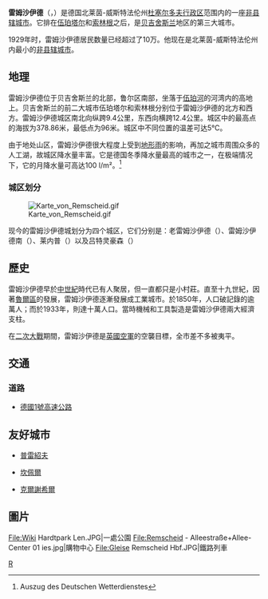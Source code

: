 {{noteTA|G1=德国地名|G2=Landkreis|G3=单位}}
{{德国城市
| 市徽图 = Image:DEU Remscheid COA.svg
| 代表图像 = Remscheid HBF 2015.jpg
| 在德国内的位置图 = Image:Lage_der_kreisfreien_Stadt_Remscheid_in_Deutschland.png
| 所属联邦州 = 北莱茵-威斯特法伦州
| 所属行政区 = 杜塞尔多夫行政区
| 所属县 = 
| 坐标纬度 = 51
| 坐标纬度分 = 11
| 坐标经度 = 7
| 坐标经度分 = 12
| 海拔高度 = 365
| 面积 = 74.6
| 人口 = 118005
| 统计时间 = 2006年12月31日
| 人口密度 = 1582
| 邮政编码 = 42853, 42855, 42857, 42859, 42897, 42899
| 电话区号 = 02191
| 汽车牌号 = RS
| 政府地址 = Theodor-Heuss-Platz 1/61<br />42853 Remscheid
| 政府网站 = www.remscheid.de
|}}

'''雷姆沙伊德'''（{{lang-de|Remscheid}}，{{IPA-de|ˈʁɛmʃaɪt|lang|De-Remscheid.ogg}}）是德国北莱茵-威斯特法伦州[[杜塞尔多夫行政区|杜塞尔多夫行政区]]范围内的一座[[非县辖城市|非县辖城市]]。它排在[[伍珀塔尔|伍珀塔尔]]和[[索林根|索林根]]之后，是[[贝吉舍斯兰|贝吉舍斯兰]]地区的第三大城市。

1929年时，雷姆沙伊德居民数量已经超过了10万。他现在是北莱茵-威斯特法伦州内最小的[[非县辖城市|非县辖城市]]。

==地理==
雷姆沙伊德位于贝吉舍斯兰的北部，鲁尔区南部，坐落于[[伍珀河|伍珀河]]的河湾内的高地上。贝吉舍斯兰的前二大城市伍珀塔尔和索林根分别位于雷姆沙伊德的北方和西方。雷姆沙伊德城区南北向纵跨9.4公里，东西向横跨12.4公里。城区中的最高点的海拔为378.86米，最低点为96米。城区中不同位置的温差可达5°C。

由于地处山区，雷姆沙伊德很大程度上受到[[降雨#地形雨|地形雨]]的影响，再加之城市周围众多的人工湖，故城区降水量丰富。它是德国冬季降水量最高的城市之一，在极端情况下，它的月降水量可高达100 l/m²。<ref>{{Wayback|url=http://www.dwd.de/bvbw/generator/DWDWWW/Content/Oeffentlichkeit/KU/allgemeines/spitzenreiter/2006/bms__200612,templateId=raw,property=publicationFile.pdf/bms_200612.pdf |date=20150923230037}}Auszug des Deutschen Wetterdienstes</ref>

===城区划分===

[[File:Karte_von_Remscheid.gif|thumb]]

现今的雷姆沙伊德城划分为四个城区，它们分别是：老雷姆沙伊德（{{lang-de|Alt-Remscheid}}）、雷姆沙伊德南（{{lang-de|Remscheid-Süd}}）、莱内普（{{lang-de|Lennep}}）以及吕特灵豪森（{{lang-de|Lüttringhausen}}）

==歷史==
雷姆沙伊德早於[[中世紀|中世紀]]時代已有人聚居，但一直都只是小村莊。直至十九世紀，因著[[魯爾區|魯爾區]]的發展，雷姆沙伊德逐漸發展成工業城市。於1850年，人口破記錄的逾萬人；而於1933年，則達十萬人口。當時機械和工具製造是雷姆沙伊德兩大經濟支柱。

在[[二次大戰|二次大戰]]期間，雷姆沙伊德是[[英國皇家空軍|英國空軍]]的空襲目標，全市差不多被夷平。

==交通==
===道路===
*[[德國1號高速公路|德國1號高速公路]]

==友好城市==
*{{flag|Slovakia}} [[普雷紹夫|普雷紹夫]]
*{{flag|France}} [[坎佩爾|坎佩爾]]
*{{flag|Turkey}} [[克爾謝希爾|克爾謝希爾]]

==圖片==
<gallery>
File:Wiki Hardtpark Len.JPG|一處公園
File:Remscheid - Alleestraße+Allee-Center 01 ies.jpg|購物中心
File:Gleise Remscheid Hbf.JPG|鐵路列車
</gallery>

{{北莱茵-威斯特法伦州行政区划}}

{{Authority control}}
[[Category:北莱茵-威斯特法伦州市镇|R]]